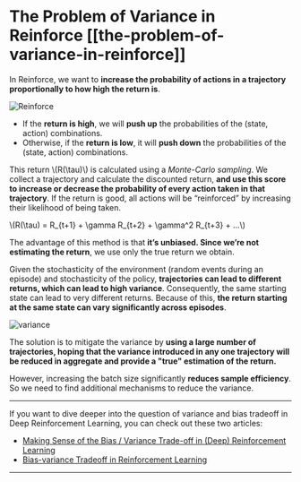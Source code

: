 # The Problem of Variance in Reinforce [[the-problem-of-variance-in-reinforce]]

In Reinforce, we want to **increase the probability of actions in a trajectory proportionally to how high the return is**.


<img src="https://huggingface.co/datasets/huggingface-deep-rl-course/course-images/resolve/main/en/unit8/pg.jpg"  alt="Reinforce"/>

- If the **return is high**, we will **push up** the probabilities of the (state, action) combinations.
- Otherwise, if the **return is low**, it will **push down** the probabilities of the (state, action) combinations.

This return \\(R(\tau)\\) is calculated using a *Monte-Carlo sampling*. We collect a trajectory and calculate the discounted return, **and use this score to increase or decrease the probability of every action taken in that trajectory**. If the return is good, all actions will be “reinforced” by increasing their likelihood of being taken.

\\(R(\tau) = R_{t+1} + \gamma R_{t+2} + \gamma^2 R_{t+3} + ...\\)

The advantage of this method is that **it’s unbiased. Since we’re not estimating the return**, we use only the true return we obtain.

Given the stochasticity of the environment (random events during an episode) and stochasticity of the policy, **trajectories can lead to different returns, which can lead to high variance**. Consequently, the same starting state can lead to very different returns.
Because of this, **the return starting at the same state can vary significantly across episodes**.

<img src="https://huggingface.co/datasets/huggingface-deep-rl-course/course-images/resolve/main/en/unit8/variance.jpg" alt="variance"/>

The solution is to mitigate the variance by **using a large number of trajectories, hoping that the variance introduced in any one trajectory will be reduced in aggregate and provide a "true" estimation of the return.**

However, increasing the batch size significantly **reduces sample efficiency**. So we need to find additional mechanisms to reduce the variance.

---
If you want to dive deeper into the question of variance and bias tradeoff in Deep Reinforcement Learning, you can check out these two articles:
- [Making Sense of the Bias / Variance Trade-off in (Deep) Reinforcement Learning](https://blog.mlreview.com/making-sense-of-the-bias-variance-trade-off-in-deep-reinforcement-learning-79cf1e83d565)
- [Bias-variance Tradeoff in Reinforcement Learning](https://www.endtoend.ai/blog/bias-variance-tradeoff-in-reinforcement-learning/)
---
